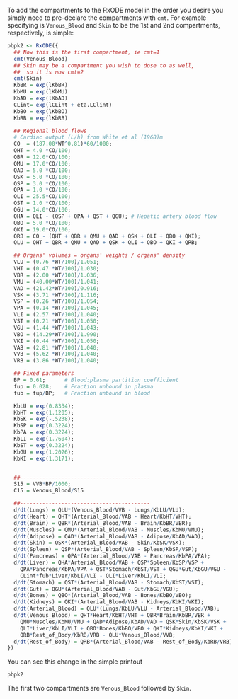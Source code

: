 To add the compartments to the RxODE model in the order you desire you
simply need to pre-declare the compartments with `cmt`.  For example
specifying is `Venous_Blood` and `Skin` to be the 1st and 2nd
compartments, respectively, is simple:

```{r}
pbpk2 <- RxODE({
  ## Now this is the first compartment, ie cmt=1
  cmt(Venous_Blood)
  ## Skin may be a compartment you wish to dose to as well,
  ##  so it is now cmt=2
  cmt(Skin) 
  KbBR = exp(lKbBR)
  KbMU = exp(lKbMU)
  KbAD = exp(lKbAD)
  CLint= exp(lCLint + eta.LClint)
  KbBO = exp(lKbBO)
  KbRB = exp(lKbRB)

  ## Regional blood flows
  # Cardiac output (L/h) from White et al (1968)m
  CO  = (187.00*WT^0.81)*60/1000; 
  QHT = 4.0 *CO/100;
  QBR = 12.0*CO/100;
  QMU = 17.0*CO/100;
  QAD = 5.0 *CO/100;
  QSK = 5.0 *CO/100;
  QSP = 3.0 *CO/100;
  QPA = 1.0 *CO/100;
  QLI = 25.5*CO/100;
  QST = 1.0 *CO/100;
  QGU = 14.0*CO/100;
  QHA = QLI - (QSP + QPA + QST + QGU); # Hepatic artery blood flow
  QBO = 5.0 *CO/100;
  QKI = 19.0*CO/100;
  QRB = CO - (QHT + QBR + QMU + QAD + QSK + QLI + QBO + QKI);
  QLU = QHT + QBR + QMU + QAD + QSK + QLI + QBO + QKI + QRB;

  ## Organs' volumes = organs' weights / organs' density
  VLU = (0.76 *WT/100)/1.051;
  VHT = (0.47 *WT/100)/1.030;
  VBR = (2.00 *WT/100)/1.036;
  VMU = (40.00*WT/100)/1.041;
  VAD = (21.42*WT/100)/0.916;
  VSK = (3.71 *WT/100)/1.116;
  VSP = (0.26 *WT/100)/1.054;
  VPA = (0.14 *WT/100)/1.045;
  VLI = (2.57 *WT/100)/1.040;
  VST = (0.21 *WT/100)/1.050;
  VGU = (1.44 *WT/100)/1.043;
  VBO = (14.29*WT/100)/1.990;
  VKI = (0.44 *WT/100)/1.050;
  VAB = (2.81 *WT/100)/1.040;
  VVB = (5.62 *WT/100)/1.040;
  VRB = (3.86 *WT/100)/1.040;

  ## Fixed parameters
  BP = 0.61;      # Blood:plasma partition coefficient
  fup = 0.028;    # Fraction unbound in plasma
  fub = fup/BP;   # Fraction unbound in blood

  KbLU = exp(0.8334);
  KbHT = exp(1.1205);
  KbSK = exp(-.5238);
  KbSP = exp(0.3224);
  KbPA = exp(0.3224);
  KbLI = exp(1.7604);
  KbST = exp(0.3224);
  KbGU = exp(1.2026);
  KbKI = exp(1.3171);


  ##-----------------------------------------
  S15 = VVB*BP/1000;
  C15 = Venous_Blood/S15

  ##-----------------------------------------
  d/dt(Lungs) = QLU*(Venous_Blood/VVB - Lungs/KbLU/VLU);
  d/dt(Heart) = QHT*(Arterial_Blood/VAB - Heart/KbHT/VHT);
  d/dt(Brain) = QBR*(Arterial_Blood/VAB - Brain/KbBR/VBR);
  d/dt(Muscles) = QMU*(Arterial_Blood/VAB - Muscles/KbMU/VMU);
  d/dt(Adipose) = QAD*(Arterial_Blood/VAB - Adipose/KbAD/VAD);
  d/dt(Skin) = QSK*(Arterial_Blood/VAB - Skin/KbSK/VSK);
  d/dt(Spleen) = QSP*(Arterial_Blood/VAB - Spleen/KbSP/VSP);
  d/dt(Pancreas) = QPA*(Arterial_Blood/VAB - Pancreas/KbPA/VPA);
  d/dt(Liver) = QHA*Arterial_Blood/VAB + QSP*Spleen/KbSP/VSP +
    QPA*Pancreas/KbPA/VPA + QST*Stomach/KbST/VST + QGU*Gut/KbGU/VGU -
    CLint*fub*Liver/KbLI/VLI - QLI*Liver/KbLI/VLI;
  d/dt(Stomach) = QST*(Arterial_Blood/VAB - Stomach/KbST/VST);
  d/dt(Gut) = QGU*(Arterial_Blood/VAB - Gut/KbGU/VGU);
  d/dt(Bones) = QBO*(Arterial_Blood/VAB - Bones/KbBO/VBO);
  d/dt(Kidneys) = QKI*(Arterial_Blood/VAB - Kidneys/KbKI/VKI);
  d/dt(Arterial_Blood) = QLU*(Lungs/KbLU/VLU - Arterial_Blood/VAB);
  d/dt(Venous_Blood) = QHT*Heart/KbHT/VHT + QBR*Brain/KbBR/VBR +
    QMU*Muscles/KbMU/VMU + QAD*Adipose/KbAD/VAD + QSK*Skin/KbSK/VSK +
    QLI*Liver/KbLI/VLI + QBO*Bones/KbBO/VBO + QKI*Kidneys/KbKI/VKI +
    QRB*Rest_of_Body/KbRB/VRB - QLU*Venous_Blood/VVB;
  d/dt(Rest_of_Body) = QRB*(Arterial_Blood/VAB - Rest_of_Body/KbRB/VRB);
})
```

You can see this change in the simple printout

```{r}
pbpk2
```

The first two compartments are `Venous_Blood` followed by `Skin`.
